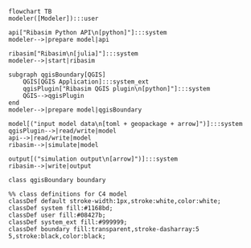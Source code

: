 ```mermaid
flowchart TB
modeler([Modeler]):::user

api["Ribasim Python API\n[python]"]:::system
modeler-->|prepare model|api

ribasim["Ribasim\n[julia]"]:::system
modeler-->|start|ribasim

subgraph qgisBoundary[QGIS]
    QGIS[QGIS Application]:::system_ext
    qgisPlugin["Ribasim QGIS plugin\n[python]"]:::system
    QGIS-->qgisPlugin
end
modeler-->|prepare model|qgisBoundary

model[("input model data\n[toml + geopackage + arrow]")]:::system
qgisPlugin-->|read/write|model
api-->|read/write|model
ribasim-->|simulate|model

output[("simulation output\n[arrow]")]:::system
ribasim-->|write|output

class qgisBoundary boundary

%% class definitions for C4 model
classDef default stroke-width:1px,stroke:white,color:white;
classDef system fill:#1168bd;
classDef user fill:#08427b;
classDef system_ext fill:#999999;
classDef boundary fill:transparent,stroke-dasharray:5 5,stroke:black,color:black;
```

